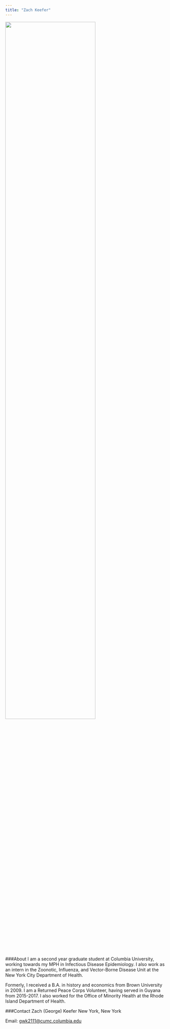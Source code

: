 ```yaml
---
title: "Zach Keefer"
---
```


<img src="images/Me_and_Obama_Peace_Corps.jpg" style="width:75%">

###About
I am a second year graduate student at Columbia University, working towards my MPH in Infectious Disease Epidemiology.  I also work as an intern in the Zoonotic, Influenza, and Vector-Borne Disease Unit at the New York City Department of Health.

Formerly, I received a B.A. in history and economics from Brown University in 2009.  I am a Returned Peace Corps Volunteer, having served in Guyana from 2015-2017.  I also worked for the Office of Minority Health at the Rhode Island Department of Health.  

###Contact
Zach (George) Keefer
New York, New York

Email: [gwk2111@cumc.columbia.edu](mailto:<gwk2111@cumc.columbia.edu>)

